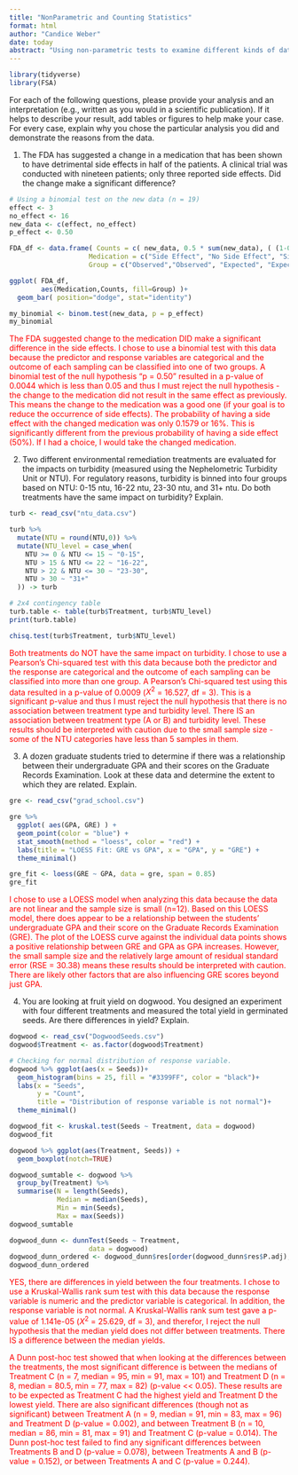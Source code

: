 ```yaml
---
title: "NonParametric and Counting Statistics"
format: html
author: "Candice Weber"
date: today
abstract: "Using non-parametric tests to examine different kinds of data where the predictor and response variables are both categorical or where the data is generally 'ill-behaved.'"
---
```


```r
library(tidyverse)
library(FSA)
```


For each of the following questions, please provide your analysis and an interpretation (e.g., written as you would in a scientific publication).  If it helps to describe your result, add tables or figures to help make your case. For every case, explain why you chose the particular analysis you did and demonstrate the reasons from the data.

1. The FDA has suggested a change in a medication that has been shown to have detrimental side effects in half of the patients.  A clinical trial was conducted with nineteen patients; only three reported side effects.  Did the change make a significant difference?  

```r
# Using a binomial test on the new data (n = 19)
effect <- 3
no_effect <- 16
new_data <- c(effect, no_effect)
p_effect <- 0.50

FDA_df <- data.frame( Counts = c( new_data, 0.5 * sum(new_data), ( (1-0.5) * sum(new_data) )),
                    Medication = c("Side Effect", "No Side Effect", "Side Effect", "No Side Effect"),
                    Group = c("Observed","Observed", "Expected", "Expected") )

ggplot( FDA_df, 
        aes(Medication,Counts, fill=Group) )+ 
  geom_bar( position="dodge", stat="identity") 

```

```r
my_binomial <- binom.test(new_data, p = p_effect)
my_binomial
```


<span style="color: red;">The FDA suggested change to the medication DID make a significant difference in the side effects.  I chose to use a binomial test with this data because the predictor and response variables are categorical and the outcome of each sampling can be classified into one of two groups.  A binomial test of the null hypothesis "p = 0.50" resulted in a p-value of 0.0044 which is less than 0.05 and thus I must reject the null hypothesis - the change to the medication did not result in the same effect as previously.  This means the change to the medication was a good one (if your goal is to reduce the occurrence of side effects).  The probability of having a side effect with the changed medication was only 0.1579 or 16%.  This is significantly different from the previous probability of having a side effect (50%).  If I had a choice, I would take the changed medication.</span>

2. Two different environmental remediation treatments are evaluated for the impacts on turbidity (measured using the Nephelometric Turbidity Unit or NTU).  For regulatory reasons, turbidity is binned into four groups based on NTU: 0-15 ntu, 16-22 ntu, 23-30 ntu, and 31+ ntu.  Do both treatments have the same impact on turbidity?  Explain.

```r
turb <- read_csv("ntu_data.csv")

turb %>% 
  mutate(NTU = round(NTU,0)) %>% 
  mutate(NTU_level = case_when(
    NTU >= 0 & NTU <= 15 ~ "0-15",
    NTU > 15 & NTU <= 22 ~ "16-22",
    NTU > 22 & NTU <= 30 ~ "23-30",
    NTU > 30 ~ "31+"
  )) -> turb

# 2x4 contingency table
turb.table <- table(turb$Treatment, turb$NTU_level)
print(turb.table)

```

```r
chisq.test(turb$Treatment, turb$NTU_level)
```

<span style="color: red;">Both treatments do NOT have the same impact on turbidity.  I chose to use a Pearson's Chi-squared test with this data because both the predictor and the response are categorical and the outcome of each sampling can be classified into more than one group.  A Pearson's Chi-squared test using this data resulted in a p-value of 0.0009 ($X^2$ = 16.527, df = 3).  This is a significant p-value and thus I must reject the null hypothesis that there is no association between treatment type and turbidity level.  There IS an association between treatment type (A or B) and turbidity level.  These results should be interpreted with caution due to the small sample size - some of the NTU categories have less than 5 samples in them.</span>

3. A dozen graduate students tried to determine if there was a relationship between their undergraduate GPA and their scores on the Graduate Records Examination.  Look at these data and determine the extent to which they are related.  Explain.

```r
gre <- read_csv("grad_school.csv")

gre %>%  
  ggplot( aes(GPA, GRE) ) + 
  geom_point(color = "blue") + 
  stat_smooth(method = "loess", color = "red") +
  labs(title = "LOESS Fit: GRE vs GPA", x = "GPA", y = "GRE") +
  theme_minimal()
```

```r
gre_fit <- loess(GRE ~ GPA, data = gre, span = 0.85)
gre_fit
```


<span style="color: red;">I chose to use a LOESS model when analyzing this data because the data are not linear and the sample size is small (n=12).  Based on this LOESS model, there does appear to be a relationship between the students' undergraduate GPA and their score on the Graduate Records Examination (GRE).  The plot of the LOESS curve against the individual data points shows a positive relationship between GRE and GPA as GPA increases.  However, the small sample size and the relatively large amount of residual standard error (RSE = 30.38) means these results should be interpreted with caution.  There are likely other factors that are also influencing GRE scores beyond just GPA.</span>

4. You are looking at fruit yield on dogwood.  You designed an experiment with four different treatments and measured the total yield in germinated seeds.  Are there differences in yield?  Explain.

```r
dogwood <- read_csv("DogwoodSeeds.csv")
dogwood$Treatment <- as.factor(dogwood$Treatment)

# Checking for normal distribution of response variable.
dogwood %>% ggplot(aes(x = Seeds))+
  geom_histogram(bins = 25, fill = "#3399FF", color = "black")+
  labs(x = "Seeds",
       y = "Count",
       title = "Distribution of response variable is not normal")+
  theme_minimal()
```


```r
dogwood_fit <- kruskal.test(Seeds ~ Treatment, data = dogwood)
dogwood_fit
```

```r
dogwood %>% ggplot(aes(Treatment, Seeds)) + 
  geom_boxplot(notch=TRUE)
```

```r
dogwood_sumtable <- dogwood %>% 
  group_by(Treatment) %>% 
  summarise(N = length(Seeds),
            Median = median(Seeds),
            Min = min(Seeds),
            Max = max(Seeds))
dogwood_sumtable
```


```r
dogwood_dunn <- dunnTest(Seeds ~ Treatment,
                    data = dogwood) 
dogwood_dunn_ordered <- dogwood_dunn$res[order(dogwood_dunn$res$P.adj),]
dogwood_dunn_ordered
```


<span style="color: red;">YES, there are differences in yield between the four treatments.  I chose to use a Kruskal-Wallis rank sum test with this data because the response variable is numeric and the predictor variable is categorical.  In addition, the response variable is not normal.  A Kruskal-Wallis rank sum test gave a p-value of 1.141e-05 ($X^2$ = 25.629, df = 3), and therefor, I reject the null hypothesis that the median yield does not differ between treatments.  There IS a difference between the median yields.</span> 

<span style="color: red;">A Dunn post-hoc test showed that when looking at the differences between the treatments, the most significant difference is between the medians of Treatment C (n = 7, median = 95, min = 91, max = 101) and Treatment D (n = 8, median = 80.5, min = 77, max = 82) (p-value << 0.05).  These results are to be expected as Treatment C had the highest yield and Treatment D the lowest yield.  There are also significant differences (though not as significant) between Treatment A (n = 9, median = 91, min = 83, max = 96) and Treatment D (p-value = 0.002), and between Treatment B (n = 10, median = 86, min = 81, max = 91) and Treatment C (p-value = 0.014).  The Dunn post-hoc test failed to find any significant differences between Treatments B and D (p-value = 0.078), between Treatments A and B (p-value = 0.152), or between Treatments A and C (p-value = 0.244).</span>
